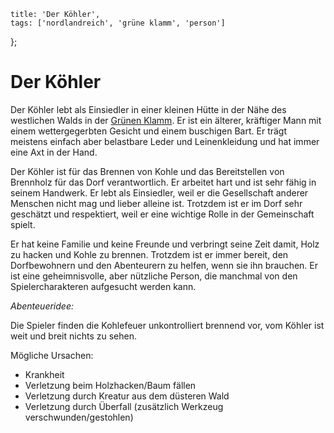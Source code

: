 
    title: 'Der Köhler',
    tags: ['nordlandreich', 'grüne klamm', 'person']
};

# Der Köhler

Der Köhler lebt als Einsiedler in einer kleinen Hütte in der Nähe des westlichen Walds in der [Grünen Klamm](/wiki/gruene-klamm).
Er ist ein älterer, kräftiger Mann mit einem wettergegerbten Gesicht und einem buschigen Bart.
Er trägt meistens einfach aber belastbare Leder und Leinenkleidung und hat immer eine Axt in der Hand.

Der Köhler ist für das Brennen von Kohle und das Bereitstellen von Brennholz für das Dorf verantwortlich.
Er arbeitet hart und ist sehr fähig in seinem Handwerk. Er lebt als Einsiedler, weil er die Gesellschaft anderer Menschen nicht mag und lieber alleine ist.
Trotzdem ist er im Dorf sehr geschätzt und respektiert, weil er eine wichtige Rolle in der Gemeinschaft spielt.

Er hat keine Familie und keine Freunde und verbringt seine Zeit damit, Holz zu hacken und Kohle zu brennen. Trotzdem ist er immer bereit, den Dorfbewohnern und den Abenteurern zu helfen, wenn sie ihn brauchen. Er ist eine geheimnisvolle, aber nützliche Person, die manchmal von den Spielercharakteren aufgesucht werden kann.

<WikiGmInfo>

_Abenteueridee:_

Die Spieler finden die Kohlefeuer unkontrolliert brennend vor, vom Köhler ist weit und breit nichts zu sehen.

Mögliche Ursachen:

-   Krankheit
-   Verletzung beim Holzhacken/Baum fällen
-   Verletzung durch Kreatur aus dem düsteren Wald
-   Verletzung durch Überfall (zusätzlich Werkzeug verschwunden/gestohlen)

</WikiGmInfo>
